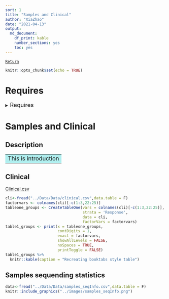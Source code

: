 ```yaml
---
sort: 1
title: "Samples and Clinical"
author: "XiaZhao"
date: "2021-04-13"
output: 
  md_document: 
    df_print: kable
    number_sections: yes
    toc: yes
---
```


[`Return`](./)

```r
knitr::opts_chunk$set(echo = TRUE)
```

# Requires

<details>
<summary>
<font size=4>Requires</font>
</summary>
```r
library(tidyverse)
library(ggthemes)
library(ggsci)
library(ggpubr)
library(survminer)
library(survival)
library(survivalROC)
library(reshape2)
library(data.table)
library(ggExtra)
library(cowplot)
library(ComplexHeatmap)
library(scico)
library(colorspace)
library(RColorBrewer)
library(lubridate)
library(tableone)
library(kableExtra)
source("../R_function/colors.R")
source("../R_function/surv_plot.R")
theme_set(theme_cowplot())
"%ni%"<-Negate("%in%")
options(stringsAsFactors = F)
```
</details>


# Samples and Clinical

## Description

<table><tr><td bgcolor=#AFEEEE>
<font size=4>This is introduction</font></td></tr></table>


## Clinical

<a href="../Data/Data/clinical.csv" target="csv">Clinical.csv</a>

```r
cli<-fread("../Data/Data/clinical.csv",data.table = F)
factorvars <- colnames(cli)[-c(1:3,22:25)]
tableone_groups <- CreateTableOne(vars = colnames(cli)[-c(1:3,22:25)],
                                  strata = 'Response',
                                  data = cli, 
                                  factorVars = factorvars)
table1_groups <- print(x = tableone_groups, 
                       contDigits = 1,     
                       exact = factorvars, 
                       showAllLevels = FALSE, 
                       noSpaces = TRUE, 
                       printToggle = FALSE) 
table1_groups %>%
  knitr::kable(caption = "Recreating booktabs style table") 
```
## Samples sequending statistics

```r
data<-fread("../Data/Data/samples_seqInfo.csv",data.table = F)
knitr::include_graphics("../images/samples_seqInfo.png")
```        









